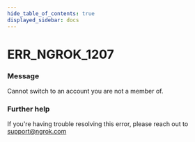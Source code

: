```yaml
---
hide_table_of_contents: true
displayed_sidebar: docs
---
```



# ERR_NGROK_1207

### Message
Cannot switch to an account you are not a member of.

<ErrorDetails error='err_ngrok_1207' />


### Further help
If you're having trouble resolving this error, please reach out to [support@ngrok.com](mailto:support@ngrok.com?subject=Help%20with%20ERR_NGROK_1207)

